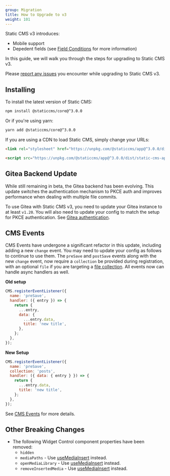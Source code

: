 ```yaml
---
group: Migration
title: How to Upgrade to v3
weight: 101
---
```


Static CMS v3 introduces:
- Mobile support
- Depedent fields (see [Field Conditions](/docs/widgets#field-conditions) for more information)

In this guide, we will walk you through the steps for upgrading to Static CMS v3.

Please [report any issues](https://github.com/StaticJsCMS/static-cms/issues/new) you encounter while upgrading to Static CMS v3.

## Installing

To install the latest version of Static CMS:

```bash
npm install @staticcms/core@^3.0.0
```

Or if you're using yarn:

```bash
yarn add @staticcms/core@^3.0.0
```

If you are using a CDN to load Static CMS, simply change your URLs:

```html
<link rel="stylesheet" href="https://unpkg.com/@staticcms/app@^3.0.0/dist/main.css" />
```

```html
<script src="https://unpkg.com/@staticcms/app@^3.0.0/dist/static-cms-app.js"></script>
```

## Gitea Backend Update <BetaImage />

While still remaining in beta, the Gitea backend has been evolving. This update switches the authentication mechanism to PKCE auth and improves performance when dealing with multiple file commits.

To use Gitea with Static CMS v3, you need to update your Gitea instance to at least `v1.20`. You will also need to update your config to match the setup for PKCE authentication. See [Gitea authentication](/docs/gitea-backend#authentication).

## CMS Events <BetaImage />

CMS Events have undergone a significant refactor in this update, including adding a new `change` event. You may need to update your config as follows to continue to use them. The `preSave` and `postSave` events along with the new `change` event, now require a `collection` be provided during registration, with an optional `file` if you are targeting a [file collection](/docs/collection-types#file-collections). All events now can handle async handlers as well.

**Old setup**

```js
CMS.registerEventListener({
  name: 'preSave',
  handler: ({ entry }) => {
    return {
      ...entry,
      data: {
        ...entry.data,
        title: 'new title',
      },
    };
  },
});
```

**New Setup**

```js
CMS.registerEventListener({
  name: 'preSave',
  collection: 'posts',
  handler: ({ data: { entry } }) => {
    return {
      ...entry.data,
      title: 'new title',
    };
  },
});
```

See [CMS Events](/docs/beta-features#registering-to-cms-events) for more details.

## Other Breaking Changes

- The following Widget Control component properties have been removed:
  - `hidden`
  - `mediaPaths` - Use [useMediaInsert](/docs/custom-widgets#interacting-with-the-media-library) instead.
  - `openMediaLibrary` - Use [useMediaInsert](/docs/custom-widgets#interacting-with-the-media-library) instead.
  - `removeInsertedMedia` - Use [useMediaInsert](/docs/custom-widgets#interacting-with-the-media-library) instead.
